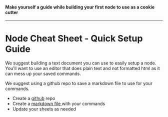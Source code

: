 #### Make yourself a guide while building your first node to use as a cookie cutter
---

# Node Cheat Sheet - Quick Setup Guide

We suggest building a text document you can use to easily setup a node. You'll want to use an editor that does plain text and not formatted html as it can mess up your saved commands.

We suggest using a github repo to save a markdown file to use for your commands.

* Create a [github](https://github.com) repo
* Create a [markdown file ](https://markdown-editor.github.io/)with your commands
* Update your sheets as needed


